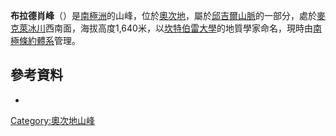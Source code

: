 {{Coord|81|3|S|158|34|E|source:GNIS|display=title}}

'''布拉德肖峰'''（{{lang-en|Bradshaw Peak}}）是[[南極洲|南極洲]]的山峰，位於[[奧次地|奧次地]]，屬於[[邱吉爾山脈|邱吉爾山脈]]的一部分，處於[[麥克萊冰川|麥克萊冰川]]西南面，海拔高度1,640米，以[[坎特伯雷大學|坎特伯雷大學]]的地質學家命名，現時由[[南極條約體系|南極條約體系]]管理。

==參考資料==
* {{usgs-gazetteer|id=18487}}

{{DEFAULTSORT:Bradshaw Peak}}
[[Category:奧次地山峰|Category:奧次地山峰]]


{{OatesLand-geo-stub}}
